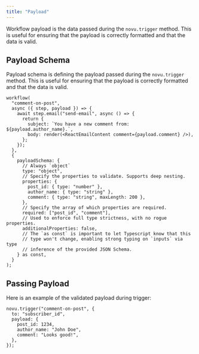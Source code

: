 ```yaml
---
title: "Payload"
---
```


Workflow payload is the data passed during the `novu.trigger` method. This is useful for ensuring that the payload is correctly formatted and that the data is valid.

## Payload Schema

Payload schema is defining the payload passed during the `novu.trigger` method. This is useful for ensuring that the payload is correctly formatted and that the data is valid.

```tsx
workflow(
  "comment-on-post",
  async ({ step, payload }) => {
    await step.email("send-email", async () => {
      return {
        subject: `You have a new comment from: ${payload.author_name}.`,
        body: render(<ReactEmailContent comment={payload.comment} />),
      };
    });
  },
  {
    payloadSchema: {
      // Always `object`
      type: "object",
      // Specify the properties to validate. Supports deep nesting.
      properties: {
        post_id: { type: "number" },
        author_name: { type: "string" },
        comment: { type: "string", maxLength: 200 },
      },
      // Specify the array of which properties are required.
      required: ["post_id", "comment"],
      // Used to enforce full type strictness, with no rogue properties.
      additionalProperties: false,
      // The `as const` is important to let Typescript know that this
      // type won't change, enabling strong typing on `inputs` via type
      // inference of the provided JSON Schema.
    } as const,
  }
);
```

## Passing Payload

Here is an example of the validated payload during trigger:

```tsx
novu.trigger("comment-on-post", {
  to: "subscriber_id",
  payload: {
    post_id: 1234,
    author_name: "John Doe",
    comment: "Looks good!",
  },
});
```
